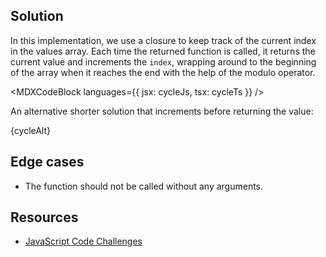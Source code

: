 

## Solution

In this implementation, we use a closure to keep track of the current index in the values array. Each time the returned function is called, it returns the current value and increments the `index`, wrapping around to the beginning of the array when it reaches the end with the help of the modulo operator.

<MDXCodeBlock languages={{ jsx: cycleJs, tsx: cycleTs }} />

An alternative shorter solution that increments before returning the value:

<MDXCodeBlock>{cycleAlt}</MDXCodeBlock>

## Edge cases

- The function should not be called without any arguments.

## Resources

- [JavaScript Code Challenges](https://jscodechallenges.vercel.app/challenges/functions#11-design-a-function-with-cycle-functionality-for-given-list-of-inputs-where-cycle-function-accepts-list-of-values-to-be-cycled-upon)

